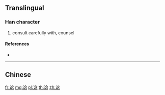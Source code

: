 {{character info/new}}
{{also|諗}}
==Translingual==

===Han character===
{{Han char|rn=149|rad=讠|as=08|sn=10|four=|canj=IVOIP|ids=⿰讠念}}

# consult carefully with, counsel

====References====
* {{Han ref|kx=1188.181|hdz=63989.040|uh=8C02|ud=35842}}

----

==Chinese==
{{zh-see|諗}}

[[fr:谂]]
[[mg:谂]]
[[pl:谂]]
[[th:谂]]
[[zh:谂]]